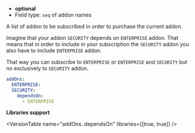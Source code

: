 
- **optional**
- Field type: `seq` of addon names

A list of addon to be subscribed in order to purchase the current addon.

Imagine that your addon `SECURITY` depends on `ENTERPRISE` addon. That
means that in order to include in your subscription the `SECURITY` addon you also have to include
`ENTERPRISE` addon.

That way you can subscribe to `ENTERPRISE` or `ENTERPRISE` and `SECURITY` but no exclusively to
`SECURITY` addon.

```yaml
addOns:
  ENTERPRISE:
  SECURITY:
    dependsOn:
      - ENTERPRISE
```

**Libraries support**

<VersionTable name="addOns.<name>.dependsOn" libraries={[true, true]} />

